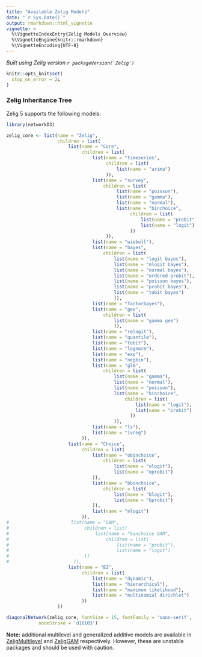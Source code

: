 ```yaml
---
title: "Available Zelig Models"
date: "`r Sys.Date()`"
output: rmarkdown::html_vignette
vignette: >
  %\VignetteIndexEntry{Zelig Models Overview}
  %\VignetteEngine{knitr::rmarkdown}
  %\VignetteEncoding{UTF-8}
---
```


*Built using Zelig version `r packageVersion('Zelig')`*

```r
knitr::opts_knit$set(
  stop_on_error = 2L
)

```

### Zelig Inheritance Tree

Zelig 5 supports the following models:

```r
library(networkD3)

zelig_core <- list(name = "Zelig",
                   children = list(
                       list(name = "Core",
                            children = list(
                                list(name = "timeseries",
                                     children = list(
                                         list(name = "arima")
                                     )),
                                list(name = "survey",
                                    children = list(
                                         list(name = "poisson"),
                                         list(name = "gamma"),
                                         list(name = "normal"),
                                         list(name = "binchoice",
                                              children = list(
                                                  list(name = "probit"),
                                                  list(name = "logit")
                                              ))
                                     )),
                                list(name = "wiebull"),
                                list(name = "bayes",
                                    children = list(
                                        list(name = "logit bayes"),
                                        list(name = "mlogit bayes"),
                                        list(name = "normal bayes"),
                                        list(name = "ordered probit"),
                                        list(name = "poisson bayes"),
                                        list(name = "probit bayes"),
                                        list(name = "tobit bayes")
                                        )),
                                list(name = "factorbayes"),
                                list(name = "gee",
                                    children = list(
                                        list(name = "gamma gee")
                                        )),
                                list(name = "relogit"),
                                list(name = "quantile"),
                                list(name = "tobit"),
                                list(name = "lognorm"),
                                list(name = "exp"),
                                list(name = "negbin"),
                                list(name = "glm",
                                    children = list(
                                        list(name = "gamma"),
                                        list(name = "normal"),
                                        list(name = "poisson"),
                                        list(name = "binchoice",
                                            children = list(
                                                list(name = "logit"),
                                                list(name = "probit")
                                              ))
                                        )),
                                list(name = "ls"),
                                list(name = "ivreg")
                            )),
                       list(name = "Choice",
                            children = list(
                                list(name = "obinchoice",
                                    children = list(
                                        list(name = "ologit"),
                                        list(name = "oprobit")
                                )),
                                list(name = "bbinchoice",
                                    children = list(
                                        list(name = "blogit"),
                                        list(name = "bprobit")
                                )),
                                list(name = "mlogit")
                            )),
#                       list(name = "GAM",
#                            children = list(
#                                list(name = "binchoice GAM",
#                                    children = list(
#                                        list(name = "probit"),
#                                        list(name = "logit")
#                            ))
#                        )),
                       list(name = "EI",
                            children = list(
                                list(name = "dynamic"),
                                list(name = "hierarchical"),
                                list(name = "maximum likelihood"),
                                list(name = "multinomial dirichlet")
                            ))
                   ))

diagonalNetwork(zelig_core, fontSize = 15, fontFamily = 'sans-serif', 
            nodeStroke = 'd16103')
```

**Note:** additional multilevel and generalized additive models are available in
[ZeligMultilevel](https://github.com/IQSS/ZeligMultilevel) and
[ZeligGAM](https://github.com/IQSS/ZeligGAM) respectively.
However, these are unstable packages and should be used with caution.
